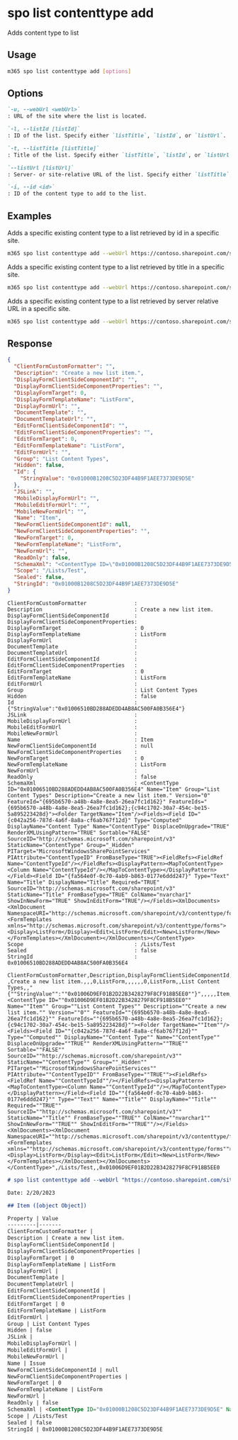 
# spo list contenttype add

Adds content type to list

## Usage

```sh
m365 spo list contenttype add [options]
```

## Options

```md definition-list
`-u, --webUrl <webUrl>`
: URL of the site where the list is located.

`-l, --listId [listId]`
: ID of the list. Specify either `listTitle`, `listId`, or `listUrl`.

`-t, --listTitle [listTitle]`
: Title of the list. Specify either `listTitle`, `listId`, or `listUrl`.

`--listUrl [listUrl]`
: Server- or site-relative URL of the list. Specify either `listTitle`, `listId`, or `listUrl`.

`-i, --id <id>`
: ID of the content type to add to the list.
```

<Global />

## Examples

Adds a specific existing content type to a list retrieved by id in a specific site.

```sh
m365 spo list contenttype add --webUrl https://contoso.sharepoint.com/sites/project-x --listId 0cd891ef-afce-4e55-b836-fce03286cccf --id 0x0120
```

Adds a specific existing content type to a list retrieved by title in a specific site.

```sh
m365 spo list contenttype add --webUrl https://contoso.sharepoint.com/sites/project-x --listTitle Documents --id 0x0120
```

Adds a specific existing content type to a list retrieved by server relative URL in a specific site.

```sh
m365 spo list contenttype add --webUrl https://contoso.sharepoint.com/sites/project-x --listUrl 'sites/project-x/Documents' --id 0x0120
```

## Response

<Tabs>
  <TabItem value="JSON">

  ```json
  {
    "ClientFormCustomFormatter": "",
    "Description": "Create a new list item.",
    "DisplayFormClientSideComponentId": "",
    "DisplayFormClientSideComponentProperties": "",
    "DisplayFormTarget": 0,
    "DisplayFormTemplateName": "ListForm",
    "DisplayFormUrl": "",
    "DocumentTemplate": "",
    "DocumentTemplateUrl": "",
    "EditFormClientSideComponentId": "",
    "EditFormClientSideComponentProperties": "",
    "EditFormTarget": 0,
    "EditFormTemplateName": "ListForm",
    "EditFormUrl": "",
    "Group": "List Content Types",
    "Hidden": false,
    "Id": {
      "StringValue": "0x01000B1208C5D23DF44B9F1AEE7373DE9D5E"
    },
    "JSLink": "",
    "MobileDisplayFormUrl": "",
    "MobileEditFormUrl": "",
    "MobileNewFormUrl": "",
    "Name": "Item",
    "NewFormClientSideComponentId": null,
    "NewFormClientSideComponentProperties": "",
    "NewFormTarget": 0,
    "NewFormTemplateName": "ListForm",
    "NewFormUrl": "",
    "ReadOnly": false,
    "SchemaXml": "<ContentType ID=\"0x01000B1208C5D23DF44B9F1AEE7373DE9D5E\" Name=\"Item\" Group=\"List Content Types\" Description=\"Create a new list item.\" Version=\"0\" FeatureId=\"{695b6570-a48b-4a8e-8ea5-26ea7fc1d162}\" FeatureIds=\"{695b6570-a48b-4a8e-8ea5-26ea7fc1d162};{c94c1702-30a7-454c-be15-5a895223428d}\"><Folder TargetName=\"Item\"/><Fields><Field ID=\"{c042a256-787d-4a6f-8a8a-cf6ab767f12d}\" Type=\"Computed\" DisplayName=\"Content Type\" Name=\"ContentType\" DisplaceOnUpgrade=\"TRUE\" RenderXMLUsingPattern=\"TRUE\" Sortable=\"FALSE\" SourceID=\"http://schemas.microsoft.com/sharepoint/v3\" StaticName=\"ContentType\" Group=\"_Hidden\" PITarget=\"MicrosoftWindowsSharePointServices\" PIAttribute=\"ContentTypeID\" FromBaseType=\"TRUE\"><FieldRefs><FieldRef Name=\"ContentTypeId\"/></FieldRefs><DisplayPattern><MapToContentType><Column Name=\"ContentTypeId\"/></MapToContentType></DisplayPattern></Field><Field ID=\"{fa564e0f-0c70-4ab9-b863-0177e6ddd247}\" Type=\"Text\" Name=\"Title\" DisplayName=\"Title\" Required=\"TRUE\" SourceID=\"http://schemas.microsoft.com/sharepoint/v3\" StaticName=\"Title\" FromBaseType=\"TRUE\" ColName=\"nvarchar1\" ShowInNewForm=\"TRUE\" ShowInEditForm=\"TRUE\"/></Fields><XmlDocuments><XmlDocument NamespaceURI=\"http://schemas.microsoft.com/sharepoint/v3/contenttype/forms\"><FormTemplates xmlns=\"http://schemas.microsoft.com/sharepoint/v3/contenttype/forms\"><Display>ListForm</Display><Edit>ListForm</Edit><New>ListForm</New></FormTemplates></XmlDocument></XmlDocuments></ContentType>",
    "Scope": "/Lists/Test",
    "Sealed": false,
    "StringId": "0x01000B1208C5D23DF44B9F1AEE7373DE9D5E"
  }
  ```

  </TabItem>
  <TabItem value="Text">

  ```text
  ClientFormCustomFormatter               :
  Description                             : Create a new list item.
  DisplayFormClientSideComponentId        :
  DisplayFormClientSideComponentProperties:
  DisplayFormTarget                       : 0
  DisplayFormTemplateName                 : ListForm
  DisplayFormUrl                          :
  DocumentTemplate                        :
  DocumentTemplateUrl                     :
  EditFormClientSideComponentId           :
  EditFormClientSideComponentProperties   :
  EditFormTarget                          : 0
  EditFormTemplateName                    : ListForm
  EditFormUrl                             :
  Group                                   : List Content Types
  Hidden                                  : false
  Id                                      : {"StringValue":"0x01006510BD288ADEDD4AB8AC500FA0B356E4"}
  JSLink                                  :
  MobileDisplayFormUrl                    :
  MobileEditFormUrl                       :
  MobileNewFormUrl                        :
  Name                                    : Item
  NewFormClientSideComponentId            : null
  NewFormClientSideComponentProperties    :
  NewFormTarget                           : 0
  NewFormTemplateName                     : ListForm
  NewFormUrl                              :
  ReadOnly                                : false
  SchemaXml                               : <ContentType ID="0x01006510BD288ADEDD4AB8AC500FA0B356E4" Name="Item" Group="List Content Types" Description="Create a new list item." Version="0" FeatureId="{695b6570-a48b-4a8e-8ea5-26ea7fc1d162}" FeatureIds="{695b6570-a48b-4a8e-8ea5-26ea7fc1d162};{c94c1702-30a7-454c-be15-5a895223428d}"><Folder TargetName="Item"/><Fields><Field ID="{c042a256-787d-4a6f-8a8a-cf6ab767f12d}" Type="Computed" DisplayName="Content Type" Name="ContentType" DisplaceOnUpgrade="TRUE" RenderXMLUsingPattern="TRUE" Sortable="FALSE" SourceID="http://schemas.microsoft.com/sharepoint/v3" StaticName="ContentType" Group="_Hidden" PITarget="MicrosoftWindowsSharePointServices" PIAttribute="ContentTypeID" FromBaseType="TRUE"><FieldRefs><FieldRef Name="ContentTypeId"/></FieldRefs><DisplayPattern><MapToContentType><Column Name="ContentTypeId"/></MapToContentType></DisplayPattern></Field><Field ID="{fa564e0f-0c70-4ab9-b863-0177e6ddd247}" Type="Text" Name="Title" DisplayName="Title" Required="TRUE" SourceID="http://schemas.microsoft.com/sharepoint/v3" StaticName="Title" FromBaseType="TRUE" ColName="nvarchar1" ShowInNewForm="TRUE" ShowInEditForm="TRUE"/></Fields><XmlDocuments><XmlDocument NamespaceURI="http://schemas.microsoft.com/sharepoint/v3/contenttype/forms"><FormTemplates xmlns="http://schemas.microsoft.com/sharepoint/v3/contenttype/forms"><Display>ListForm</Display><Edit>ListForm</Edit><New>ListForm</New></FormTemplates></XmlDocument></XmlDocuments></ContentType>
  Scope                                   : /Lists/Test
  Sealed                                  : false
  StringId                                : 0x01006510BD288ADEDD4AB8AC500FA0B356E4
  ```

  </TabItem>
  <TabItem value="CSV">

  ```csv
  ClientFormCustomFormatter,Description,DisplayFormClientSideComponentId,DisplayFormClientSideComponentProperties,DisplayFormTarget,DisplayFormTemplateName,DisplayFormUrl,DocumentTemplate,DocumentTemplateUrl,EditFormClientSideComponentId,EditFormClientSideComponentProperties,EditFormTarget,EditFormTemplateName,EditFormUrl,Group,Hidden,Id,JSLink,MobileDisplayFormUrl,MobileEditFormUrl,MobileNewFormUrl,Name,NewFormClientSideComponentId,NewFormClientSideComponentProperties,NewFormTarget,NewFormTemplateName,NewFormUrl,ReadOnly,SchemaXml,Scope,Sealed,StringId
  ,Create a new list item.,,,0,ListForm,,,,,,0,ListForm,,List Content Types,,"{""StringValue"":""0x01006D9EF01B2D22B3428279F8CF918B5EE0""}",,,,,Item,,,0,ListForm,,,"<ContentType ID=""0x01006D9EF01B2D22B3428279F8CF918B5EE0"" Name=""Item"" Group=""List Content Types"" Description=""Create a new list item."" Version=""0"" FeatureId=""{695b6570-a48b-4a8e-8ea5-26ea7fc1d162}"" FeatureIds=""{695b6570-a48b-4a8e-8ea5-26ea7fc1d162};{c94c1702-30a7-454c-be15-5a895223428d}""><Folder TargetName=""Item""/><Fields><Field ID=""{c042a256-787d-4a6f-8a8a-cf6ab767f12d}"" Type=""Computed"" DisplayName=""Content Type"" Name=""ContentType"" DisplaceOnUpgrade=""TRUE"" RenderXMLUsingPattern=""TRUE"" Sortable=""FALSE"" SourceID=""http://schemas.microsoft.com/sharepoint/v3"" StaticName=""ContentType"" Group=""_Hidden"" PITarget=""MicrosoftWindowsSharePointServices"" PIAttribute=""ContentTypeID"" FromBaseType=""TRUE""><FieldRefs><FieldRef Name=""ContentTypeId""/></FieldRefs><DisplayPattern><MapToContentType><Column Name=""ContentTypeId""/></MapToContentType></DisplayPattern></Field><Field ID=""{fa564e0f-0c70-4ab9-b863-0177e6ddd247}"" Type=""Text"" Name=""Title"" DisplayName=""Title"" Required=""TRUE"" SourceID=""http://schemas.microsoft.com/sharepoint/v3"" StaticName=""Title"" FromBaseType=""TRUE"" ColName=""nvarchar1"" ShowInNewForm=""TRUE"" ShowInEditForm=""TRUE""/></Fields><XmlDocuments><XmlDocument NamespaceURI=""http://schemas.microsoft.com/sharepoint/v3/contenttype/forms""><FormTemplates xmlns=""http://schemas.microsoft.com/sharepoint/v3/contenttype/forms""><Display>ListForm</Display><Edit>ListForm</Edit><New>ListForm</New></FormTemplates></XmlDocument></XmlDocuments></ContentType>",/Lists/Test,,0x01006D9EF01B2D22B3428279F8CF918B5EE0
  ```

  </TabItem>
  <TabItem value="Markdown">

  ```md
  # spo list contenttype add --webUrl "https://contoso.sharepoint.com/sites/project-x" --listTitle "Documents" --id "0x0103"

  Date: 2/20/2023

  ## Item ([object Object])

  Property | Value
  ---------|-------
  ClientFormCustomFormatter |
  Description | Create a new list item.
  DisplayFormClientSideComponentId |
  DisplayFormClientSideComponentProperties |
  DisplayFormTarget | 0
  DisplayFormTemplateName | ListForm
  DisplayFormUrl |
  DocumentTemplate | 
  DocumentTemplateUrl | 
  EditFormClientSideComponentId |
  EditFormClientSideComponentProperties |
  EditFormTarget | 0
  EditFormTemplateName | ListForm
  EditFormUrl |
  Group | List Content Types
  Hidden | false
  JSLink |
  MobileDisplayFormUrl |
  MobileEditFormUrl |
  MobileNewFormUrl |
  Name | Issue
  NewFormClientSideComponentId | null
  NewFormClientSideComponentProperties |
  NewFormTarget | 0
  NewFormTemplateName | ListForm
  NewFormUrl |
  ReadOnly | false
  SchemaXml | <ContentType ID="0x01000B1208C5D23DF44B9F1AEE7373DE9D5E" Name="Item" Group="List Content Types" Description="Create a new list item." Version="0" FeatureId="{695b6570-a48b-4a8e-8ea5-26ea7fc1d162}" FeatureIds="{695b6570-a48b-4a8e-8ea5-26ea7fc1d162};{c94c1702-30a7-454c-be15-5a895223428d}"><Folder TargetName="Item"/><Fields><Field ID="{c042a256-787d-4a6f-8a8a-cf6ab767f12d}" Type="Computed" DisplayName="Content Type" Name="ContentType" DisplaceOnUpgrade="TRUE" RenderXMLUsingPattern="TRUE" Sortable="FALSE" SourceID="http://schemas.microsoft.com/sharepoint/v3" StaticName="ContentType" Group="_Hidden" PITarget="MicrosoftWindowsSharePointServices" PIAttribute="ContentTypeID" FromBaseType="TRUE"><FieldRefs><FieldRef Name="ContentTypeId"/></FieldRefs><DisplayPattern><MapToContentType><Column Name="ContentTypeId"/></MapToContentType></DisplayPattern></Field><Field ID="{fa564e0f-0c70-4ab9-b863-0177e6ddd247}" Type="Text" Name="Title" DisplayName="Title" Required="TRUE" SourceID="http://schemas.microsoft.com/sharepoint/v3" StaticName="Title" FromBaseType="TRUE" ColName="nvarchar1" ShowInNewForm="TRUE" ShowInEditForm="TRUE"/></Fields><XmlDocuments><XmlDocument NamespaceURI="http://schemas.microsoft.com/sharepoint/v3/contenttype/forms"><FormTemplates xmlns="http://schemas.microsoft.com/sharepoint/v3/contenttype/forms"><Display>ListForm</Display><Edit>ListForm</Edit><New>ListForm</New></FormTemplates></XmlDocument></XmlDocuments></ContentType>
  Scope | /Lists/Test
  Sealed | false
  StringId | 0x01000B1208C5D23DF44B9F1AEE7373DE9D5E
  ```

  </TabItem>
</Tabs>
